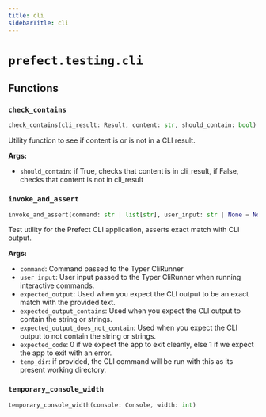 ```yaml
---
title: cli
sidebarTitle: cli
---
```


# `prefect.testing.cli`

## Functions

### `check_contains` <sup><a href="https://github.com/PrefectHQ/prefect/blob/main/src/prefect/testing/cli.py#L16" target="_blank"><Icon icon="github" size="14" /></a></sup>

```python
check_contains(cli_result: Result, content: str, should_contain: bool) -> None
```


Utility function to see if content is or is not in a CLI result.

**Args:**
- `should_contain`: if True, checks that content is in cli_result,
if False, checks that content is not in cli_result


### `invoke_and_assert` <sup><a href="https://github.com/PrefectHQ/prefect/blob/main/src/prefect/testing/cli.py#L51" target="_blank"><Icon icon="github" size="14" /></a></sup>

```python
invoke_and_assert(command: str | list[str], user_input: str | None = None, prompts_and_responses: list[tuple[str, str] | tuple[str, str, str]] | None = None, expected_output: str | None = None, expected_output_contains: str | Iterable[str] | None = None, expected_output_does_not_contain: str | Iterable[str] | None = None, expected_line_count: int | None = None, expected_code: int | None = 0, echo: bool = True, temp_dir: str | None = None) -> Result
```


Test utility for the Prefect CLI application, asserts exact match with CLI output.

**Args:**
- `command`: Command passed to the Typer CliRunner
- `user_input`: User input passed to the Typer CliRunner when running interactive
commands.
- `expected_output`: Used when you expect the CLI output to be an exact match with
the provided text.
- `expected_output_contains`: Used when you expect the CLI output to contain the
string or strings.
- `expected_output_does_not_contain`: Used when you expect the CLI output to not
contain the string or strings.
- `expected_code`: 0 if we expect the app to exit cleanly, else 1 if we expect
the app to exit with an error.
- `temp_dir`: if provided, the CLI command will be run with this as its present
working directory.


### `temporary_console_width` <sup><a href="https://github.com/PrefectHQ/prefect/blob/main/src/prefect/testing/cli.py#L199" target="_blank"><Icon icon="github" size="14" /></a></sup>

```python
temporary_console_width(console: Console, width: int)
```
